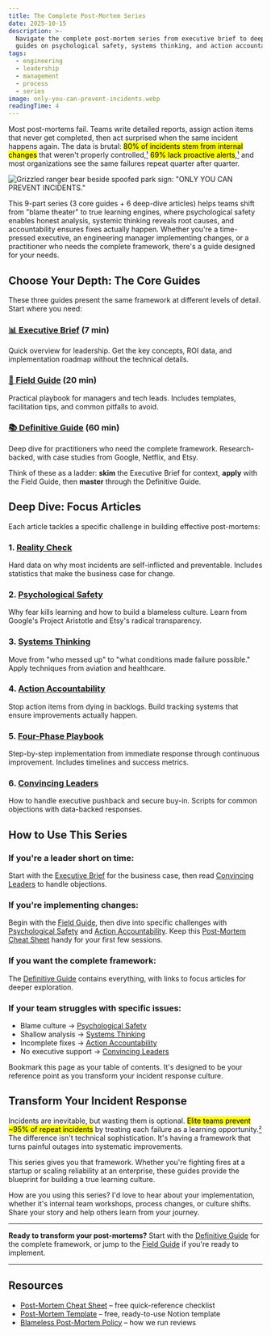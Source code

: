 ```yaml
---
title: The Complete Post-Mortem Series
date: 2025-10-15
description: >-
  Navigate the complete post-mortem series from executive brief to deep-dive
  guides on psychological safety, systems thinking, and action accountability.
tags:
  - engineering
  - leadership
  - management
  - process
  - series
image: only-you-can-prevent-incidents.webp
readingTime: 4
---
```


Most post-mortems fail. Teams write detailed reports, assign action items that
never get completed, then act surprised when the same incident happens again.
The data is brutal: <mark>80% of incidents stem from internal changes</mark>
that weren't properly
controlled,[¹](/articles/post-mortem-definitive-guide#user-content-fn-1)
<mark>69% lack proactive
alerts</mark>,[¹](/articles/post-mortem-definitive-guide#user-content-fn-1) and
most organizations see the same failures repeat quarter after quarter.

![Grizzled ranger bear beside spoofed park sign: "ONLY YOU CAN PREVENT INCIDENTS."](only-you-can-prevent-incidents.webp)

This 9-part series (3 core guides + 6 deep-dive articles) helps teams shift
from "blame theater" to true learning engines, where psychological safety
enables honest analysis, systemic thinking reveals root causes, and
accountability ensures fixes actually happen. Whether you're a time-pressed
executive, an engineering manager implementing changes, or a practitioner who
needs the complete framework, there's a guide designed for your needs.

## Choose Your Depth: The Core Guides

These three guides present the same framework at different levels of detail.
Start where you need:

### [📊 Executive Brief](/articles/post-mortem-executive-brief) (7 min)

Quick overview for leadership. Get the key concepts, ROI data, and
implementation roadmap without the technical details.

### [🔧 Field Guide](/articles/post-mortem-field-guide) (20 min)

Practical playbook for managers and tech leads. Includes templates, facilitation
tips, and common pitfalls to avoid.

### [📚 Definitive Guide](/articles/post-mortem-definitive-guide) (60 min)

Deep dive for practitioners who need the complete framework. Research-backed,
with case studies from Google, Netflix, and Etsy.

Think of these as a ladder: **skim** the Executive Brief for context,
**apply** with the Field Guide, then **master** through the
Definitive Guide.

## Deep Dive: Focus Articles

Each article tackles a specific challenge in building effective post-mortems:

### 1. [Reality Check](/articles/post-mortem-reality-check)

Hard data on why most incidents are self-inflicted and preventable. Includes
statistics that make the business case for change.

### 2. [Psychological Safety](/articles/post-mortem-psychological-safety)

Why fear kills learning and how to build a blameless culture. Learn from
Google's Project Aristotle and Etsy's radical transparency.

### 3. [Systems Thinking](/articles/post-mortem-systems-thinking)

Move from "who messed up" to "what conditions made failure possible." Apply
techniques from aviation and healthcare.

### 4. [Action Accountability](/articles/post-mortem-action-accountability)

Stop action items from dying in backlogs. Build tracking systems that ensure
improvements actually happen.

### 5. [Four-Phase Playbook](/articles/post-mortem-implementation-playbook)

Step-by-step implementation from immediate response through continuous
improvement. Includes timelines and success metrics.

### 6. [Convincing Leaders](/articles/post-mortem-leadership-buy-in)

How to handle executive pushback and secure buy-in. Scripts for common
objections with data-backed responses.

## How to Use This Series

### If you're a leader short on time:

Start with the [Executive Brief](/articles/post-mortem-executive-brief) for the
business case, then read
[Convincing Leaders](/articles/post-mortem-leadership-buy-in) to handle
objections.

### If you're implementing changes:

Begin with the [Field Guide](/articles/post-mortem-field-guide), then dive into
specific challenges with
[Psychological Safety](/articles/post-mortem-psychological-safety) and
[Action Accountability](/articles/post-mortem-action-accountability). Keep this
[Post-Mortem Cheat Sheet](https://benjamincharity.notion.site/Post-Mortem-Cheat-Sheet-27b6edefd08e807ab127d93c09411e63)
handy for your first few sessions.

### If you want the complete framework:

The [Definitive Guide](/articles/post-mortem-definitive-guide) contains
everything, with links to focus articles for deeper exploration.

### If your team struggles with specific issues:

- Blame culture →
  [Psychological Safety](/articles/post-mortem-psychological-safety)
- Shallow analysis → [Systems Thinking](/articles/post-mortem-systems-thinking)
- Incomplete fixes →
  [Action Accountability](/articles/post-mortem-action-accountability)
- No executive support →
  [Convincing Leaders](/articles/post-mortem-leadership-buy-in)

Bookmark this page as your table of contents. It's designed to be your reference
point as you transform your incident response culture.

## Transform Your Incident Response

Incidents are inevitable, but wasting them is optional. <mark>Elite teams
prevent ~95% of repeat incidents</mark> by treating each failure as a learning
opportunity.[²](/articles/post-mortem-definitive-guide#user-content-fn-2) The
difference isn't technical sophistication. It's having a framework that turns
painful outages into systematic improvements.

This series gives you that framework. Whether you're fighting fires at a startup
or scaling reliability at an enterprise, these guides provide the blueprint for
building a true learning culture.

How are you using this series? I'd love to hear about your implementation,
whether it's internal team workshops, process changes, or culture shifts. Share
your story and help others learn from your journey.

---

**Ready to transform your post-mortems?** Start with the
[Definitive Guide](/articles/post-mortem-definitive-guide) for the complete
framework, or jump to the [Field Guide](/articles/post-mortem-field-guide) if
you're ready to implement.

---

## Resources

- [Post-Mortem Cheat Sheet](https://benjamincharity.notion.site/Post-Mortem-Cheat-Sheet-27b6edefd08e807ab127d93c09411e63)
  – free quick-reference checklist
- [Post-Mortem Template](https://benjamincharity.notion.site/Incident-Postmortem-Template-Blameless-26e6edefd08e80c6829bfffe0e2293fe)
  – free, ready-to-use Notion template
- [Blameless Post-Mortem Policy](https://benjamincharity.notion.site/Blameless-Post-Mortem-Policy-26e6edefd08e80dbbcffce0093471840)
  – how we run reviews
